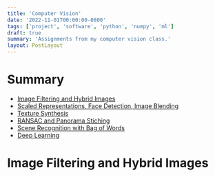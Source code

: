 ```yaml
---
title: 'Computer Vision'
date: '2022-11-01T00:00:00-0800'
tags: ['project', 'software', 'python', 'numpy', 'ml']
draft: true
summary: 'Assignments from my computer vision class.'
layout: PostLayout
---
```


# Summary

- [Image Filtering and Hybrid Images](/#image-filtering-and-hybrid-images)
- [Scaled Representations, Face Detection, Image Blending](/#scaled-representations-face-detection-image-blending)
- [Texture Synthesis](/#texture-synthesis)
- [RANSAC and Panorama Stiching](/#ransac-and-panorama-stiching)
- [Scene Recognition with Bag of Words](/#scene-recognition-with-bag-of-words)
- [Deep Learning](/#deep-learning)

# Image Filtering and Hybrid Images
